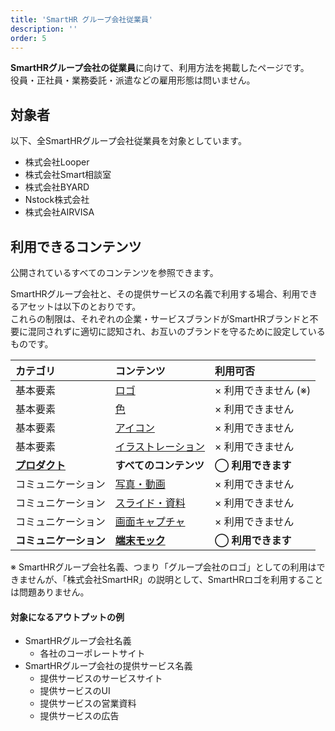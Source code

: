 ```yaml
---
title: 'SmartHR グループ会社従業員'
description: ''
order: 5
---
```


**SmartHRグループ会社の従業員**に向けて、利用方法を掲載したページです。  
役員・正社員・業務委託・派遣などの雇用形態は問いません。

## 対象者

以下、全SmartHRグループ会社従業員を対象としています。

- 株式会社Looper
- 株式会社Smart相談室
- 株式会社BYARD
- Nstock株式会社
- 株式会社AIRVISA

## 利用できるコンテンツ

公開されているすべてのコンテンツを参照できます。

SmartHRグループ会社と、その提供サービスの名義で利用する場合、利用できるアセットは以下のとおりです。  
これらの制限は、それぞれの企業・サービスブランドがSmartHRブランドと不要に混同されずに適切に認知され、お互いのブランドを守るために設定しているものです。

| カテゴリ | コンテンツ | 利用可否 |
| :-- | :-- | :-- |
| 基本要素 | [ロゴ](/basics/logos) | × 利用できません (※) |
| 基本要素 | [色](/basics/colors) | × 利用できません |
| 基本要素 | [アイコン](/basics/icon) | × 利用できません |
| 基本要素 | [イラストレーション](/basics/illustrations) | × 利用できません |
| **[プロダクト](/products)** | **すべてのコンテンツ** | **◯ 利用できます** |
| コミュニケーション | [写真・動画](/communication/photography/) | × 利用できません |
| コミュニケーション | [スライド・資料](/communication/slides/) | × 利用できません |
| コミュニケーション | [画面キャプチャ](/communication/capture/) | × 利用できません |
| **コミュニケーション** | **[端末モック](/communication/mock)** | **◯ 利用できます** |

※ SmartHRグループ会社名義、つまり「グループ会社のロゴ」としての利用はできませんが、「株式会社SmartHR」の説明として、SmartHRロゴを利用することは問題ありません。

#### 対象になるアウトプットの例
- SmartHRグループ会社名義
    - 各社のコーポレートサイト
- SmartHRグループ会社の提供サービス名義
    - 提供サービスのサービスサイト
    - 提供サービスのUI
    - 提供サービスの営業資料
    - 提供サービスの広告
